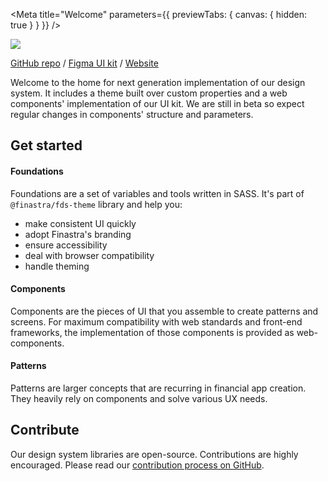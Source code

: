
<Meta
  title="Welcome"
  parameters={{
    previewTabs: {
      canvas: { hidden: true }
    }
  }}
/>

<img src={img} />

[GitHub repo](https://github.com/Finastra/finastra-design-system) /
[Figma UI kit](https://www.figma.com/community/file/982657631921263317) /
[Website](https://design.fusionfabric.cloud)

Welcome to the home for next generation implementation of our design system.
It includes a theme built over custom properties and a web components' implementation of our UI kit.
We are still in beta so expect regular changes in components' structure and parameters.

## Get started

#### Foundations

Foundations are a set of variables and tools written in SASS.
It's part of `@finastra/fds-theme` library and help you:

- make consistent UI quickly
- adopt Finastra's branding
- ensure accessibility
- deal with browser compatibility
- handle theming

#### Components

Components are the pieces of UI that you assemble to create patterns and screens. For maximum compatibility with web standards and front-end frameworks, the implementation of those components is provided as web-components.

#### Patterns

Patterns are larger concepts that are recurring in financial app creation. They heavily rely on components and solve various UX needs.

## Contribute

Our design system libraries are open-source. Contributions are highly encouraged. Please read our [contribution process on GitHub](https://github.com/Finastra/finastra-design-system/blob/main/CONTRIBUTING.md).
